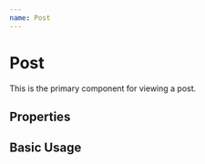 ```yaml
---
name: Post
---
```




# Post

This is the primary component for viewing a post.

## Properties

<PropsTable of={Post} />

## Basic Usage

<Playground>
  <Post
    title="A blog post"
    slug="a-blog-post"
    text={lipsum({ count: 200 })}
    createdAt={new Date()}
    category={{
      name: "Trees, bees and sausages",
      slug: "a-category"
    }}
  />
</Playground>